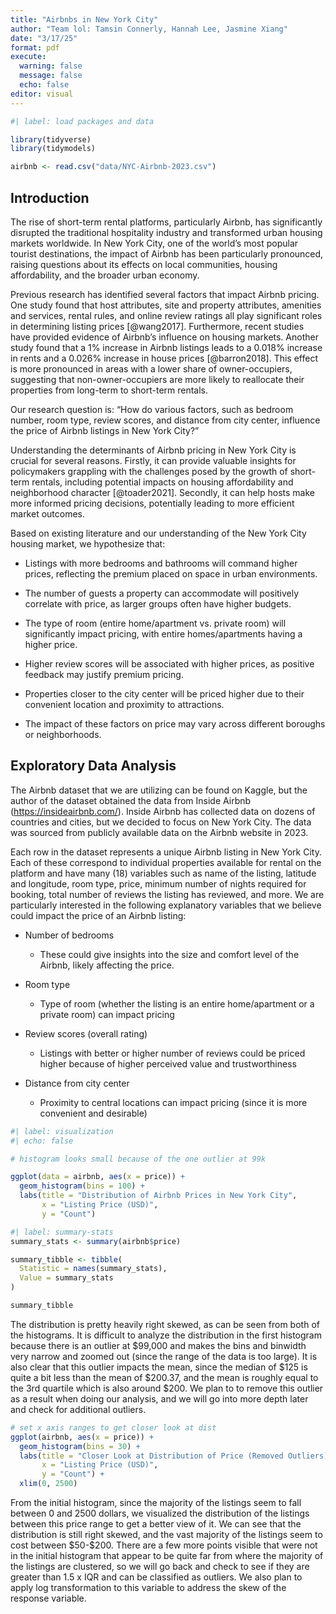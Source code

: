 ```yaml
---
title: "Airbnbs in New York City"
author: "Team lol: Tamsin Connerly, Hannah Lee, Jasmine Xiang"
date: "3/17/25"
format: pdf
execute: 
  warning: false
  message: false
  echo: false
editor: visual
---
```


```r
#| label: load packages and data

library(tidyverse)
library(tidymodels)

airbnb <- read.csv("data/NYC-Airbnb-2023.csv")
```

## Introduction

The rise of short-term rental platforms, particularly Airbnb, has significantly disrupted the traditional hospitality industry and transformed urban housing markets worldwide. In New York City, one of the world's most popular tourist destinations, the impact of Airbnb has been particularly pronounced, raising questions about its effects on local communities, housing affordability, and the broader urban economy.

Previous research has identified several factors that impact Airbnb pricing. One study found that host attributes, site and property attributes, amenities and services, rental rules, and online review ratings all play significant roles in determining listing prices [@wang2017]. Furthermore, recent studies have provided evidence of Airbnb's influence on housing markets. Another study found that a 1% increase in Airbnb listings leads to a 0.018% increase in rents and a 0.026% increase in house prices [@barron2018]. This effect is more pronounced in areas with a lower share of owner-occupiers, suggesting that non-owner-occupiers are more likely to reallocate their properties from long-term to short-term rentals.

Our research question is: "How do various factors, such as bedroom number, room type, review scores, and distance from city center, influence the price of Airbnb listings in New York City?" 

Understanding the determinants of Airbnb pricing in New York City is crucial for several reasons. Firstly, it can provide valuable insights for policymakers grappling with the challenges posed by the growth of short-term rentals, including potential impacts on housing affordability and neighborhood character [@toader2021]. Secondly, it can help hosts make more informed pricing decisions, potentially leading to more efficient market outcomes.

Based on existing literature and our understanding of the New York City housing market, we hypothesize that:

-   Listings with more bedrooms and bathrooms will command higher prices, reflecting the premium placed on space in urban environments.

-   The number of guests a property can accommodate will positively correlate with price, as larger groups often have higher budgets.

-   The type of room (entire home/apartment vs. private room) will significantly impact pricing, with entire homes/apartments having a higher price.

-   Higher review scores will be associated with higher prices, as positive feedback may justify premium pricing.

-   Properties closer to the city center will be priced higher due to their convenient location and proximity to attractions.

-   The impact of these factors on price may vary across different boroughs or neighborhoods.

## Exploratory Data Analysis

The Airbnb dataset that we are utilizing can be found on Kaggle, but the author of the dataset obtained the data from Inside Airbnb (<https://insideairbnb.com/>). Inside Airbnb has collected data on dozens of countries and cities, but we decided to focus on New York City. The data was sourced from publicly available data on the Airbnb website in 2023.

Each row in the dataset represents a unique Airbnb listing in New York City. Each of these correspond to individual properties available for rental on the platform and have many (18) variables such as name of the listing, latitude and longitude, room type, price, minimum number of nights required for booking, total number of reviews the listing has reviewed, and more. We are particularly interested in the following explanatory variables that we believe could impact the price of an Airbnb listing:

-   Number of bedrooms

    -   These could give insights into the size and comfort level of the Airbnb, likely affecting the price.

-   Room type

    -   Type of room (whether the listing is an entire home/apartment or a private room) can impact pricing

-   Review scores (overall rating)

    -   Listings with better or higher number of reviews could be priced higher because of higher perceived value and trustworthiness

-   Distance from city center

    -   Proximity to central locations can impact pricing (since it is more convenient and desirable)

```r
#| label: visualization
#| echo: false

# histogram looks small because of the one outlier at 99k

ggplot(data = airbnb, aes(x = price)) +
  geom_histogram(bins = 100) +
  labs(title = "Distribution of Airbnb Prices in New York City", 
       x = "Listing Price (USD)", 
       y = "Count") 
```

```r
#| label: summary-stats
summary_stats <- summary(airbnb$price)

summary_tibble <- tibble(
  Statistic = names(summary_stats),
  Value = summary_stats
)

summary_tibble
```

The distribution is pretty heavily right skewed, as can be seen from both of the histograms. It is difficult to analyze the distribution in the first histogram because there is an outlier at \$99,000 and makes the bins and binwidth very narrow and zoomed out (since the range of the data is too large). It is also clear that this outlier impacts the mean, since the median of \$125 is quite a bit less than the mean of \$200.37, and the mean is roughly equal to the 3rd quartile which is also around \$200. We plan to to remove this outlier as a result when doing our analysis, and we will go into more depth later and check for additional outliers.

```r
# set x axis ranges to get closer look at dist
ggplot(airbnb, aes(x = price)) +
  geom_histogram(bins = 30) +
  labs(title = "Closer Look at Distribution of Price (Removed Outliers)", 
       x = "Listing Price (USD)", 
       y = "Count") +
  xlim(0, 2500) 
```

From the initial histogram, since the majority of the listings seem to fall between 0 and 2500 dollars, we visualized the distribution of the listings between this price range to get a better view of it. We can see that the distribution is still right skewed, and the vast majority of the listings seem to cost between \$50-\$200. There are a few more points visible that were not in the initial histogram that appear to be quite far from where the majority of the listings are clustered, so we will go back and check to see if they are greater than 1.5 x IQR and can be classified as outliers. We also plan to apply log transformation to this variable to address the skew of the response variable.
